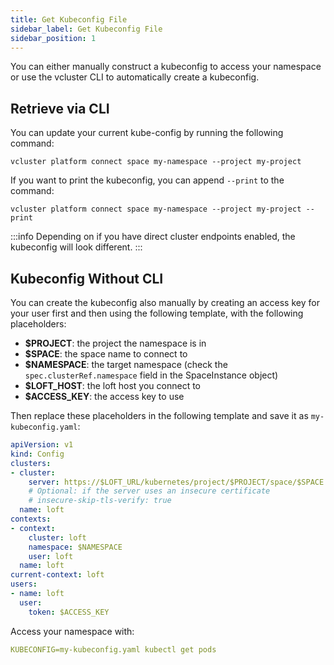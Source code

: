 ```yaml
---
title: Get Kubeconfig File
sidebar_label: Get Kubeconfig File
sidebar_position: 1
---
```


You can either manually construct a kubeconfig to access your namespace or use the vcluster CLI to automatically create a kubeconfig.

## Retrieve via CLI

You can update your current kube-config by running the following command:

```
vcluster platform connect space my-namespace --project my-project
```

If you want to print the kubeconfig, you can append `--print` to the command:

```
vcluster platform connect space my-namespace --project my-project --print
```

:::info
Depending on if you have direct cluster endpoints enabled, the kubeconfig will look different. 
:::

## Kubeconfig Without CLI

You can create the kubeconfig also manually by creating an access key for your user first and then using the following template, with the following placeholders:

* **$PROJECT**: the project the namespace is in
* **$SPACE**: the space name to connect to
* **$NAMESPACE**: the target namespace (check the `spec.clusterRef.namespace` field in the SpaceInstance object)
* **$LOFT_HOST**: the loft host you connect to
* **$ACCESS_KEY**: the access key to use

Then replace these placeholders in the following template and save it as `my-kubeconfig.yaml`:

```yaml
apiVersion: v1
kind: Config
clusters:
- cluster:
    server: https://$LOFT_URL/kubernetes/project/$PROJECT/space/$SPACE
    # Optional: if the server uses an insecure certificate
    # insecure-skip-tls-verify: true
  name: loft
contexts:
- context:
    cluster: loft
    namespace: $NAMESPACE
    user: loft
  name: loft
current-context: loft
users:
- name: loft
  user:
    token: $ACCESS_KEY
```

Access your namespace with:

```yaml
KUBECONFIG=my-kubeconfig.yaml kubectl get pods
```
